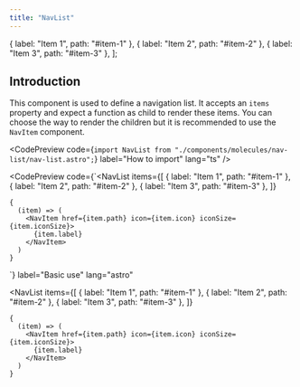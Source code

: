 ```yaml
---
title: "NavList"
---
```


  { label: "Item 1", path: "#item-1" },
  { label: "Item 2", path: "#item-2" },
  { label: "Item 3", path: "#item-3" },
];

## Introduction

This component is used to define a navigation list. It accepts an `items` property and expect a function as child to render these items. You can choose the way to render the children but it is recommended to use the `NavItem` component.

<CodePreview
  code={`import NavList from "./components/molecules/nav-list/nav-list.astro";`}
  label="How to import"
  lang="ts"
/>

<CodePreview
  code={`<NavList
    items={[
      { label: "Item 1", path: "#item-1" },
      { label: "Item 2", path: "#item-2" },
      { label: "Item 3", path: "#item-3" },
    ]}
>
    {
      (item) => (
        <NavItem href={item.path} icon={item.icon} iconSize={item.iconSize}>
          {item.label}
        </NavItem>
      )
    }
</NavList>`}
  label="Basic use"
  lang="astro"
>
  <NavList
    items={[
      { label: "Item 1", path: "#item-1" },
      { label: "Item 2", path: "#item-2" },
      { label: "Item 3", path: "#item-3" },
    ]}
  >
    {
      (item) => (
        <NavItem href={item.path} icon={item.icon} iconSize={item.iconSize}>
          {item.label}
        </NavItem>
      )
    }
  </NavList>
</CodePreview>

